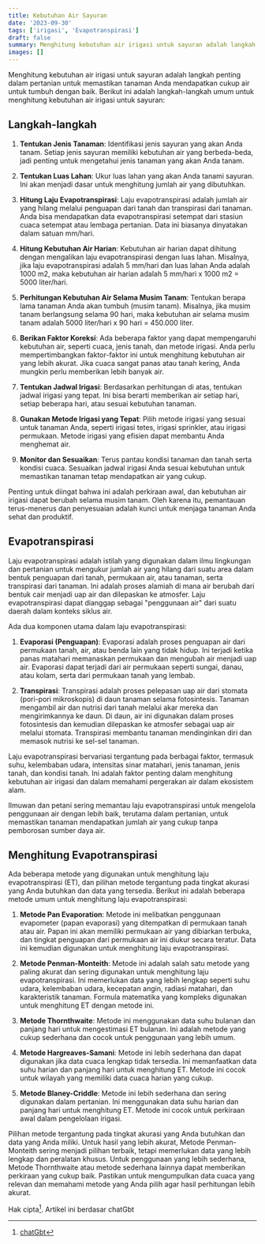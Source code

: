 ```yaml
---
title: Kebutuhan Air Sayuran
date: '2023-09-30'
tags: ['irigasi', 'Evapotranspirasi']
draft: false
summary: Menghitung kebutuhan air irigasi untuk sayuran adalah langkah penting dalam pertanian untuk memastikan tanaman Anda mendapatkan cukup air untuk tumbuh dengan baik.
images: []
---
```


Menghitung kebutuhan air irigasi untuk sayuran adalah langkah penting dalam pertanian untuk memastikan tanaman Anda mendapatkan cukup air untuk tumbuh dengan baik. Berikut ini adalah langkah-langkah umum untuk menghitung kebutuhan air irigasi untuk sayuran:

## Langkah-langkah

1. **Tentukan Jenis Tanaman**:
   Identifikasi jenis sayuran yang akan Anda tanam. Setiap jenis sayuran memiliki kebutuhan air yang berbeda-beda, jadi penting untuk mengetahui jenis tanaman yang akan Anda tanam.

2. **Tentukan Luas Lahan**:
   Ukur luas lahan yang akan Anda tanami sayuran. Ini akan menjadi dasar untuk menghitung jumlah air yang dibutuhkan.

3. **Hitung Laju Evapotranspirasi**:
   Laju evapotranspirasi adalah jumlah air yang hilang melalui penguapan dari tanah dan transpirasi dari tanaman. Anda bisa mendapatkan data evapotranspirasi setempat dari stasiun cuaca setempat atau lembaga pertanian. Data ini biasanya dinyatakan dalam satuan mm/hari.

4. **Hitung Kebutuhan Air Harian**:
   Kebutuhan air harian dapat dihitung dengan mengalikan laju evapotranspirasi dengan luas lahan. Misalnya, jika laju evapotranspirasi adalah 5 mm/hari dan luas lahan Anda adalah 1000 m2, maka kebutuhan air harian adalah 5 mm/hari x 1000 m2 = 5000 liter/hari.

5. **Perhitungan Kebutuhan Air Selama Musim Tanam**:
   Tentukan berapa lama tanaman Anda akan tumbuh (musim tanam). Misalnya, jika musim tanam berlangsung selama 90 hari, maka kebutuhan air selama musim tanam adalah 5000 liter/hari x 90 hari = 450.000 liter.

6. **Berikan Faktor Koreksi**:
   Ada beberapa faktor yang dapat mempengaruhi kebutuhan air, seperti cuaca, jenis tanah, dan metode irigasi. Anda perlu mempertimbangkan faktor-faktor ini untuk menghitung kebutuhan air yang lebih akurat. Jika cuaca sangat panas atau tanah kering, Anda mungkin perlu memberikan lebih banyak air.

7. **Tentukan Jadwal Irigasi**:
   Berdasarkan perhitungan di atas, tentukan jadwal irigasi yang tepat. Ini bisa berarti memberikan air setiap hari, setiap beberapa hari, atau sesuai kebutuhan tanaman.

8. **Gunakan Metode Irigasi yang Tepat**:
   Pilih metode irigasi yang sesuai untuk tanaman Anda, seperti irigasi tetes, irigasi sprinkler, atau irigasi permukaan. Metode irigasi yang efisien dapat membantu Anda menghemat air.

9. **Monitor dan Sesuaikan**:
   Terus pantau kondisi tanaman dan tanah serta kondisi cuaca. Sesuaikan jadwal irigasi Anda sesuai kebutuhan untuk memastikan tanaman tetap mendapatkan air yang cukup.

Penting untuk diingat bahwa ini adalah perkiraan awal, dan kebutuhan air irigasi dapat berubah selama musim tanam. Oleh karena itu, pemantauan terus-menerus dan penyesuaian adalah kunci untuk menjaga tanaman Anda sehat dan produktif.

## Evapotranspirasi

Laju evapotranspirasi adalah istilah yang digunakan dalam ilmu lingkungan dan pertanian untuk mengukur jumlah air yang hilang dari suatu area dalam bentuk penguapan dari tanah, permukaan air, atau tanaman, serta transpirasi dari tanaman. Ini adalah proses alamiah di mana air berubah dari bentuk cair menjadi uap air dan dilepaskan ke atmosfer. Laju evapotranspirasi dapat dianggap sebagai "penggunaan air" dari suatu daerah dalam konteks siklus air.

Ada dua komponen utama dalam laju evapotranspirasi:

1. **Evaporasi (Penguapan)**:
   Evaporasi adalah proses penguapan air dari permukaan tanah, air, atau benda lain yang tidak hidup. Ini terjadi ketika panas matahari memanaskan permukaan dan mengubah air menjadi uap air. Evaporasi dapat terjadi dari air permukaan seperti sungai, danau, atau kolam, serta dari permukaan tanah yang lembab.

2. **Transpirasi**:
   Transpirasi adalah proses pelepasan uap air dari stomata (pori-pori mikroskopis) di daun tanaman selama fotosintesis. Tanaman mengambil air dan nutrisi dari tanah melalui akar mereka dan mengirimkannya ke daun. Di daun, air ini digunakan dalam proses fotosintesis dan kemudian dilepaskan ke atmosfer sebagai uap air melalui stomata. Transpirasi membantu tanaman mendinginkan diri dan memasok nutrisi ke sel-sel tanaman.

Laju evapotranspirasi bervariasi tergantung pada berbagai faktor, termasuk suhu, kelembaban udara, intensitas sinar matahari, jenis tanaman, jenis tanah, dan kondisi tanah. Ini adalah faktor penting dalam menghitung kebutuhan air irigasi dan dalam memahami pergerakan air dalam ekosistem alam.

Ilmuwan dan petani sering memantau laju evapotranspirasi untuk mengelola penggunaan air dengan lebih baik, terutama dalam pertanian, untuk memastikan tanaman mendapatkan jumlah air yang cukup tanpa pemborosan sumber daya air.

## Menghitung Evapotranspirasi

Ada beberapa metode yang digunakan untuk menghitung laju evapotranspirasi (ET), dan pilihan metode tergantung pada tingkat akurasi yang Anda butuhkan dan data yang tersedia. Berikut ini adalah beberapa metode umum untuk menghitung laju evapotranspirasi:

1. **Metode Pan Evaporation**:
   Metode ini melibatkan penggunaan evapometer (papan evaporasi) yang ditempatkan di permukaan tanah atau air. Papan ini akan memiliki permukaan air yang dibiarkan terbuka, dan tingkat penguapan dari permukaan air ini diukur secara teratur. Data ini kemudian digunakan untuk menghitung laju evapotranspirasi.

2. **Metode Penman-Monteith**:
   Metode ini adalah salah satu metode yang paling akurat dan sering digunakan untuk menghitung laju evapotranspirasi. Ini memerlukan data yang lebih lengkap seperti suhu udara, kelembaban udara, kecepatan angin, radiasi matahari, dan karakteristik tanaman. Formula matematika yang kompleks digunakan untuk menghitung ET dengan metode ini.

3. **Metode Thornthwaite**:
   Metode ini menggunakan data suhu bulanan dan panjang hari untuk mengestimasi ET bulanan. Ini adalah metode yang cukup sederhana dan cocok untuk penggunaan yang lebih umum.

4. **Metode Hargreaves-Samani**:
   Metode ini lebih sederhana dan dapat digunakan jika data cuaca lengkap tidak tersedia. Ini memanfaatkan data suhu harian dan panjang hari untuk menghitung ET. Metode ini cocok untuk wilayah yang memiliki data cuaca harian yang cukup.

5. **Metode Blaney-Criddle**:
   Metode ini lebih sederhana dan sering digunakan dalam pertanian. Ini menggunakan data suhu harian dan panjang hari untuk menghitung ET. Metode ini cocok untuk perkiraan awal dalam pengelolaan irigasi.

Pilihan metode tergantung pada tingkat akurasi yang Anda butuhkan dan data yang Anda miliki. Untuk hasil yang lebih akurat, Metode Penman-Monteith sering menjadi pilihan terbaik, tetapi memerlukan data yang lebih lengkap dan peralatan khusus. Untuk penggunaan yang lebih sederhana, Metode Thornthwaite atau metode sederhana lainnya dapat memberikan perkiraan yang cukup baik. Pastikan untuk mengumpulkan data cuaca yang relevan dan memahami metode yang Anda pilih agar hasil perhitungan lebih akurat.

Hak cipta[^1]. Artikel ini berdasar chatGbt

[^1]: [chatGbt](https://chat.openai.com)
